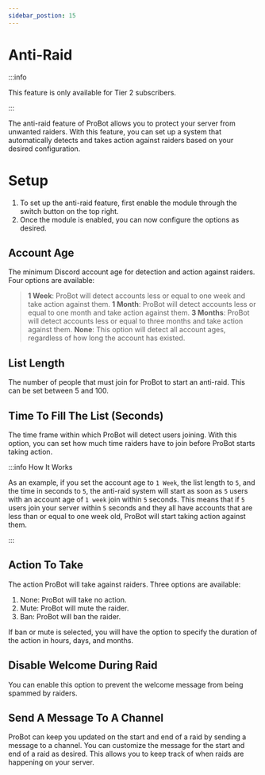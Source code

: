 ```yaml
---
sidebar_postion: 15
---
```


# Anti-Raid

:::info

This feature is only available for Tier 2 subscribers.

:::

The anti-raid feature of ProBot allows you to protect your server from unwanted raiders. With this feature, you can set up a system that automatically detects and takes action against raiders based on your desired configuration.


# Setup

1. To set up the anti-raid feature, first enable the module through the switch button on the top right.
2. Once the module is enabled, you can now configure the options as desired.

## Account Age

The minimum Discord account age for detection and action against raiders. Four options are available:

> **1 Week**: ProBot will detect accounts less or equal to one week and take action against them.
> **1 Month**: ProBot will detect accounts less or equal to one month and take action against them.
> **3 Months**: ProBot will detect accounts less or equal to three months and take action against them.
> **None**: This option will detect all account ages, regardless of how long the account has existed.

## List Length

The number of people that must join for ProBot to start an anti-raid. This can be set between 5 and 100.

## Time To Fill The List (Seconds)

The time frame within which ProBot will detect users joining. With this option, you can set how much time raiders have to join before ProBot starts taking action.

:::info How It Works

As an example, if you set the account age to `1 Week`, the list length to `5`, and the time in seconds to `5`, the anti-raid system will start as soon as `5` users with an account age of `1 week` join within `5` seconds. This means that if `5` users join your server within `5` seconds and they all have accounts that are less than or equal to one week old, ProBot will start taking action against them.

:::

## Action To Take

The action ProBot will take against raiders. Three options are available:

1. None: ProBot will take no action.
2. Mute: ProBot will mute the raider.
3. Ban: ProBot will ban the raider.

If ban or mute is selected, you will have the option to specify the duration of the action in hours, days, and months.

## Disable Welcome During Raid

You can enable this option to prevent the welcome message from being spammed by raiders.

## Send A Message To A Channel

ProBot can keep you updated on the start and end of a raid by sending a message to a channel. You can customize the message for the start and end of a raid as desired. This allows you to keep track of when raids are happening on your server.
